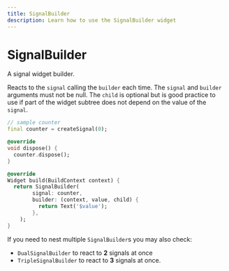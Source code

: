 ```yaml
---
title: SignalBuilder
description: Learn how to use the SignalBuilder widget
---
```


# SignalBuilder

A signal widget builder.

Reacts to the `signal` calling the `builder` each time.
The `signal` and `builder` arguments must not be null.
The `child` is optional but is good practice to use if part of the widget
subtree does not depend on the value of the `signal`.

```dart
// sample counter
final counter = createSignal(0);

@override
void dispose() {
  counter.dispose();
}

@override
Widget build(BuildContext context) {
  return SignalBuilder(
        signal: counter,
        builder: (context, value, child) {
          return Text('$value');
        },
    );
}
```

If you need to nest multiple `SignalBuilder`s you may also check:
- `DualSignalBuilder` to react to __2__ signals at once
- `TripleSignalBuilder` to react to __3__ signals at once.
